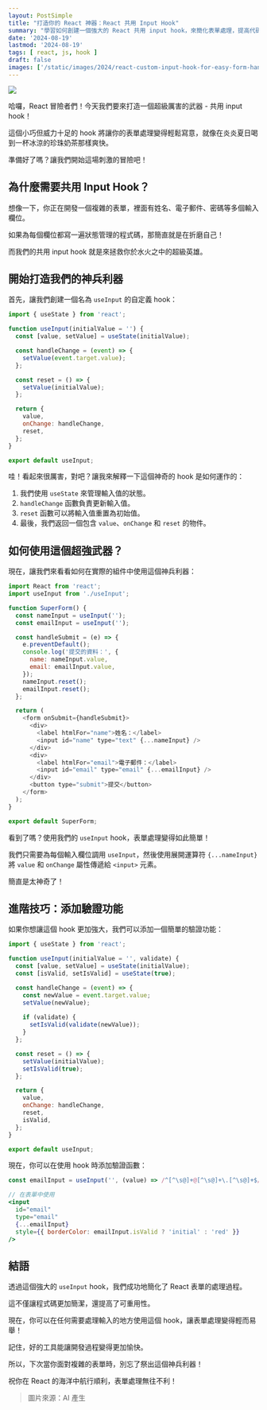 ```yaml
---
layout: PostSimple
title: "打造你的 React 神器：React 共用 Input Hook"
summary: "學習如何創建一個強大的 React 共用 input hook，來簡化表單處理，提高代碼可重用性，還可以添加驗證功能。"
date: '2024-08-19'
lastmod: '2024-08-19'
tags: [ react, js, hook ]
draft: false
images: ['/static/images/2024/react-custom-input-hook-for-easy-form-handling/cover.webp']
---
```


![](/static/images/2024/react-custom-input-hook-for-easy-form-handling/cover.webp)

哈囉，React 冒險者們！今天我們要來打造一個超級厲害的武器 - 共用 input hook！

這個小巧但威力十足的 hook 將讓你的表單處理變得輕鬆寫意，就像在炎炎夏日喝到一杯冰涼的珍珠奶茶那樣爽快。

準備好了嗎？讓我們開始這場刺激的冒險吧！

## 為什麼需要共用 Input Hook？

想像一下，你正在開發一個複雜的表單，裡面有姓名、電子郵件、密碼等多個輸入欄位。

如果為每個欄位都寫一遍狀態管理的程式碼，那簡直就是在折磨自己！

而我們的共用 input hook 就是來拯救你於水火之中的超級英雄。

## 開始打造我們的神兵利器

首先，讓我們創建一個名為 `useInput` 的自定義 hook：

```javascript:useInput.js
import { useState } from 'react';

function useInput(initialValue = '') {
  const [value, setValue] = useState(initialValue);

  const handleChange = (event) => {
    setValue(event.target.value);
  };

  const reset = () => {
    setValue(initialValue);
  };

  return {
    value,
    onChange: handleChange,
    reset,
  };
}

export default useInput;
```

哇！看起來很厲害，對吧？讓我來解釋一下這個神奇的 hook 是如何運作的：

1. 我們使用 `useState` 來管理輸入值的狀態。
2. `handleChange` 函數負責更新輸入值。
3. `reset` 函數可以將輸入值重置為初始值。
4. 最後，我們返回一個包含 `value`、`onChange` 和 `reset` 的物件。

## 如何使用這個超強武器？

現在，讓我們來看看如何在實際的組件中使用這個神兵利器：

```jsx:form.js
import React from 'react';
import useInput from './useInput';

function SuperForm() {
  const nameInput = useInput('');
  const emailInput = useInput('');

  const handleSubmit = (e) => {
    e.preventDefault();
    console.log('提交的資料：', {
      name: nameInput.value,
      email: emailInput.value,
    });
    nameInput.reset();
    emailInput.reset();
  };

  return (
    <form onSubmit={handleSubmit}>
      <div>
        <label htmlFor="name">姓名：</label>
        <input id="name" type="text" {...nameInput} />
      </div>
      <div>
        <label htmlFor="email">電子郵件：</label>
        <input id="email" type="email" {...emailInput} />
      </div>
      <button type="submit">提交</button>
    </form>
  );
}

export default SuperForm;
```

看到了嗎？使用我們的 `useInput` hook，表單處理變得如此簡單！

我們只需要為每個輸入欄位調用 `useInput`，然後使用展開運算符 `{...nameInput}` 將 `value` 和 `onChange` 屬性傳遞給 `<input>` 元素。

簡直是太神奇了！

## 進階技巧：添加驗證功能

如果你想讓這個 hook 更加強大，我們可以添加一個簡單的驗證功能：

```javascript:useInput.js
import { useState } from 'react';

function useInput(initialValue = '', validate) {
  const [value, setValue] = useState(initialValue);
  const [isValid, setIsValid] = useState(true);

  const handleChange = (event) => {
    const newValue = event.target.value;
    setValue(newValue);
    
    if (validate) {
      setIsValid(validate(newValue));
    }
  };

  const reset = () => {
    setValue(initialValue);
    setIsValid(true);
  };

  return {
    value,
    onChange: handleChange,
    reset,
    isValid,
  };
}

export default useInput;
```

現在，你可以在使用 hook 時添加驗證函數：

```jsx
const emailInput = useInput('', (value) => /^[^\s@]+@[^\s@]+\.[^\s@]+$/.test(value));

// 在表單中使用
<input
  id="email"
  type="email"
  {...emailInput}
  style={{ borderColor: emailInput.isValid ? 'initial' : 'red' }}
/>
```

## 結語

透過這個強大的 `useInput` hook，我們成功地簡化了 React 表單的處理過程。

這不僅讓程式碼更加簡潔，還提高了可重用性。

現在，你可以在任何需要處理輸入的地方使用這個 hook，讓表單處理變得輕而易舉！

記住，好的工具能讓開發過程變得更加愉快。

所以，下次當你面對複雜的表單時，別忘了祭出這個神兵利器！

祝你在 React 的海洋中航行順利，表單處理無往不利！

> 圖片來源：AI 產生
